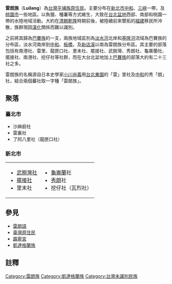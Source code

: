 {{Infobox_Taiwanese_aborigine
| group      = 雷朗族<br>Luilang
| image      = 
| caption    = 
| population = 不詳
| region     = 臺灣（[[臺北盆地|臺北盆地]]周圍西南側）
| languages  = [[雷朗語|雷朗語]]（已滅絕）、[[中華民國國語|中華民國國語]]、[[臺灣閩南語|臺灣閩南語]]
| religions  = [[基督教|基督教]]
| related    =*與[[巴賽族|巴賽族]]在[[文化|文化]]上有相近關係
*屬於[[臺灣南島民族|臺灣南島民族]]
}}
'''雷朗族'''（'''Luilang'''）為[[台灣|台灣]][[平埔族|平埔族]][[台灣原住民|原住民]]。主要分布在[[新北市|新北市]][[中和區|中和]]、[[三峽區|三峽]]一帶，及[[桃園市|桃園市]]一些地區。以魚獵、種薯等方式維生，大致在[[台北盆地|台北盆地]]西部、南部和桃園一帶的水陸地域活動。大約在[[清朝|清朝]][[乾隆|乾隆]]時期前後，被陸續前來墾拓的[[福建|福建]]移民所沖散，族群現因[[漢化|漢化]]關係而難以識別。

之前將其歸為[[巴賽族|巴賽族]]的一支，兩族地域區別為[[淡水河|淡水河]]北岸和[[基隆河|基隆河]]流域為巴賽族的分布區，淡水河南岸到[[中和區|中和]]、[[板橋區_(台灣)|板橋]]，及[[新店溪|新店溪]]以南為雷朗族分布區。其主要的部落包括有南港社、雷里、龍匣口社、里末社、擺接社、武朥灣、秀朗社、龜崙蘭社、擺接社、南港社、挖仔社等社群，而在大台北盆地加上[[巴賽族|巴賽族]]的部落大約有二十三社之多。

雷朗族的名稱源自日本史學家[[小川尚義|小川尚義]]用[[臺北市_(州轄市)|台北]][[東園町|東園]]的「雷」里社及[[中和庄|中和]]的秀「朗」社，結合兩個蕃社取一字種「雷朗族」。

==聚落==
===臺北市===
*沙麻廚社
*雷裏社
*了阿八里社（龍匣口社）

===新北市===
{|width=100%
|valign="top"| 
*[[武朥灣社|武朥灣社]]
*[[擺接社|擺接社]]
*里末社
|valign="top"|
*[[龜崙蘭溪洲|龜崙蘭]]社
*[[秀朗|秀朗]]社
*挖仔社（瓦烈社）
|}

==參見==
*[[雷朗語|雷朗語]]
*[[臺灣原住民|臺灣原住民]]
*[[霹靂宮|霹靂宮]]
*[[凱達格蘭族|凱達格蘭族]]

==註釋==
{{reflist}}

{{Navboxes
|list=
{{Taiwanese aborigine}}
{{臺灣主要族群}}
}}

[[Category:雷朗族|Category:雷朗族]]
[[Category:凱達格蘭族|Category:凱達格蘭族]]
[[Category:台灣未識別民族|Category:台灣未識別民族]]
